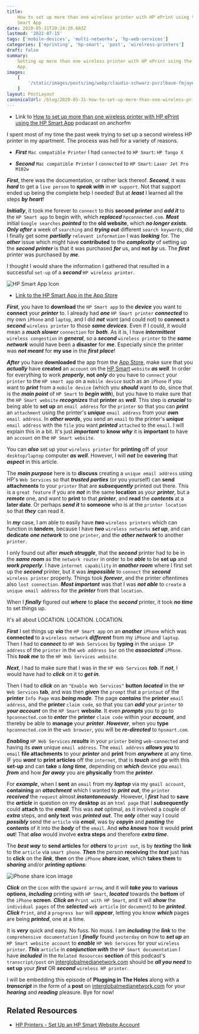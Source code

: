```yaml
---
title:
    How to set up more than one wireless printer with HP ePrint using the HP
    Smart App
date: 2020-05-31T20:24:20.603Z
lastmod: '2022-07-15'
tags: ['mobile-devices', 'multi-networks', 'hp-web-services']
categories: ['eprinting', 'hp-smart', 'post', 'wirelress-printers']
draft: false
summary:
    Setting up more than one wireless printer with HP ePrint using the Hp Smart
    App.
images:
    [
        '/static/images/posts/img/webp/claudio-schwarz-purzlbaum-fmjayerwtdy-unsplash.webp',
    ]
layout: PostLayout
canonicalUrl: /blog/2020-05-31-how-to-set-up-more-than-one-wireless-printer-with-hp-eprint-using-the-hp-smart-app
---
```


<Unsplash
	src="/static/images/posts/img/webp/claudio-schwarz-purzlbaum-fmjayerwtdy-unsplash.webp"
	author="Claudio Schwarz"
	alt="How to set up more than one wireless printer with HP ePrint using the HP Smart App"
	srcUrl="https://unsplash.com/photos/FMJAYeRwtDY"
	authorUrl="https://unsplash.com/@purzlbaum"
/>

-   Link to
    [How to set up more than one wireless printer with HP ePrint using the HP Smart App](https://anchor.fm/maria-campbell/episodes/How-to-set-up-more-than-one-wireless-printer-with-HP-ePrint-using-the-HP-Smart-App-eeqrpa)
    podacast on anchorfm

I spent most of my time the past week trying to set up a second wireless HP
printer in my apartment. The process was hell for a variety of reasons.

-   **_First_** `Mac compatible Printer` I had `connected` to `HP Smart`:
    `HP Tango X`

-   **_Second_** `Mac compatible Printer` I `connected` to `HP Smart`:
    `Laser Jet Pro M102w`

**_First_**, there was the documentation, or rather lack thereof. **_Second_**,
it was **_hard_** to get a `live person` to **_speak with_** in `HP support`.
Not that support ended up being the complete help I needed! But at **_least_** I
learned all the steps **_by heart_**!

**_Initially_**, it took me forever to `connect` to this **second printer** and
**_add it_** to the `HP Smart app` to begin with, which **_replaced_**
`hpconnected.com`. **_Most_** initial `Google searches` **_pointed_** to the
**old website**, which **_no longer exists_**. **_Only after_** a week of
`searching` and **_trying out_** different `search keywords`, did I finally get
some **_partially_** `relevant information` I was **_looking_** for. The
**_other_** issue which might have **contributed** to the **_complexity_** of
setting up the **_second printer_** is that it was purchased **_for_** us, and
**not** **_by_** us. The **_first_** printer was purchased by **_me_**.

I thought I would share the information I gathered that resulted in a successful
`set-up` of a **_second_** `HP wireless printer`.

![HP Smart App Icon](/static/images/posts/img/webp/hp-smart.webp)

-   [Link to the HP Smart App in the App Store](https://apps.apple.com/us/app/hp-smart/id469284907)

**_First_**, you have to **download** the `HP Smart app` to the **_device_** you
want to **connect** your **_printer_** to. I already had **_one_**
`HP Smart printer` **_connected_** to my own `iPhone` and `laptop`, and I did
**_not_** want (and could not) to **connect** a **_second_** `wireless printer`
to those **_same devices_**. Even if I could, it would mean a **_much slower_**
`connection` for **_both_**. As it is, I have **_intermittent_**
`wireless congestion` in **_general_**, so a **_second_** `wireless printer` to
the **_same network_** would have been a **disaster** for **_me_**. Especially
since the printer was **_not meant_** for **my use** in the **_first place_**!

**_After_** you have **downloaded** the app from the
[App Store](https://apps.apple.com/us/app/hp-smart/id469284907), make sure that
you **_actually_** have **created** an `account` on the
[HP Smart](https://www.hpsmart.com/us/en) `website` **_as well_**. In order for
everything to work **_properly_**, **not** **_only_** do you have to `connect`
your `printer` to the `HP smart app` on a `mobile device` such as an `iPhone` if
you want to **_print_** from a `mobile device` (which you **_should_** want to
do, since that is the **_main point_** of `HP Smart` to **_begin with_**), but
you have to make sure that the `HP Smart website` **_recognizes_** that
**printer** as **_well_**. This step is **_crucial_** to being able to **set
up** an `email address` for the `printer` so that you can **_print_** an
`attachment` using the printer's **_unique_** `email address` from your
**_own_** `email address`. In **_other words_**, you send an `email` to the
printer's **_unique_** `email address` with the `file` you want **_printed_**
`attached` to the `email`. I will explain this in a bit. It's just
**_important_** to **know** **_why_** it is **important** to have an `account`
on the `HP Smart website`.

You can **_also_** set up your `wireless printer` for **printing** off of your
`desktop/laptop` computer **_as well_**. However, I will **_not_** be
**covering** that **_aspect_** in this article.

The **_main purpose_** here is to **discuss** creating a `unique email address`
using HP's `Web Services` so that **_trusted parties_** (or you yourself) can
**send attachments** to your `printer` that are **_subsequently_** printed out
there. This is a `great feature` if you are **_not_** in the same **location**
as your **_printer_**, but a **_remote_** one, and want to **print** to that
**_printer_**, and **read** the **_contents_** at a **later date**. Or perhaps
**_send it_** to **someone** who is at the `printer location` so that **_they_**
can read it.

In **_my_** case, I am able to easily have **_two_** `wireless printers` which
can function in **_tandem_**, because I have **_two_** `wireless networks`
**_set up_**, and can **dedicate** **_one network_** to one `printer`, and the
**_other network_** to another `printer`.

I only found out after **_much struggle_**, that the **_second_** printer had to
be in the **_same room_** as the `network router` in order to be **_able_** to
be **set up** and **_work properly_**. I have `internet capability` in
**_another room_** where I first set up the **_second_** printer, but it was
**_impossible_** to `connect` the **_second_** `wireless printer` properly.
Things took **_forever_**, and the printer oftentimes also `lost connection`.
**_Most important_** was that I was **_not able_** to `create` a
`unique email address` for the **_printer_** from that `location`.

When I **_finally_** figured out **_where_** to **place** the **_second_**
printer, it took **_no time_** to set things up.

It's all about LOCATION. LOCATION. LOCATION.

**_First_** I set things up **_via_** the `HP Smart app` on an **_another_**
`iPhone` which was **connected** to a `wireless network` **_different_** from my
`iPhone` and `laptop`. Then I had to **_connect_** to `HP Web Services` by
**typing** in the `unique IP address` of the `printer` in the `web address bar`
on the **_associated_** `iPhone`. This **_took me_** to the
`HP Web Services website`.

**_Next_**, I had to make sure that I was in the `HP Web Services` **_tab_**. If
**_not_**, I would have had to **_click_** on it to **_get in_**.

Then I had to **_click_** on an `"Enable Web Services"` **button** **_located_**
in the `HP Web Services` **tab**, and was then **_given_** the `prompt` that a
`printout` of the **printer** `Info Page` was **_being made_**. The page
**_contains_** the **printer** `email address`, and the **printer**
`claim code`, so that you can **_add_** your `printer` to **_your account_** on
the `HP Smart` **website**. It even **_prompts_** you to go to `hpconnected.com`
to **_enter_** the **printer** `claim code` within your **_account_**, and
thereby be able to **manage** your **_printer_**. **_However_**, when you
**type** `hpconnected.com` in the `web browser`, you will be **_re-directed_**
to `hpsmart.com`.

**_Enabling_** `HP Web Services` **_results_** in your `printer` being
`web-connected` and having its **_own_** unique `email address`. The
`email address` **_allows you_** to `email` **file attachments** to your
**_printer_** and **print** from **_anywhere_** at any time. IF you **_want_**
to **print articles** off the `internet`, that is **_touch_** and **_go_** with
this **set-up** and can **take** a **_long time_**, depending on **_which_**
device you `email` **_from_** and how **_far away_** you are **physically** from
the **_printer_**.

For **_example_**, when I **sent** an `email` from my **_laptop_** via my
`gmail account`, **containing** an **_attachment_** which I wanted to **_print
out_**, the `printer` **_received_** the `request` almost **_instantaneously_**.
However, I **_first_** had to **save** the **_article_** in question on my
**desktop** as an `html page` that I **_subsequently_** could **attach** to the
**_email_**. This was **_not_** optimal, as it involved a couple of **_extra_**
steps, and **only text** was **_printed out_**. The **_only_** other way I could
**_possibly_** send the `article` via **_email_**, was by **_copyin_** and
**_pasting_** the **contents** of it into the **_body_** of the `email`. And
**_who knows_** how it would **print out**! That **_also_** would involve
**extra steps** and therefore **_extra time_**.

The **_best way_** to **send articles** for **_others_** to `print out`, is by
**_texting_** the **link** to the `article` via `smart phone`. **_Then_** the
person **receiving** the **_text_** just has to **click** on the **_link_**,
**then** on the `iPhone` **_share icon_**, which **takes them** to **_sharing_**
and/or **_printing options_**:

![iPhone share icon image](/static/images/posts/img/webp/img_3680.webp)

**_Click_** on the `icon` with the `upward arrow`, and it will **_take you_** to
**various options**, **_including_** printing with `HP Smart`, **_located_**
towards the **bottom** of the `iPhone` **screen**. **_Click on_**
`Print with HP Smart`, and it will **_show_** the `individual pages` of the
**_selected_** `web article` (or `document`) to be **_printed_**. **_Click_**
`Print`, and a `progress bar` will **_appear_**, letting you know **_which_**
pages are being **_printed_**, one at a time.

It is **_very_** quick and easy. No fuss. No muss. I am **_including_** the
**_link_** to the `comprehensive documentation` I **_finally_** found
`yesterday` on how to **_set up_** an `HP Smart website account` to **_enable_**
`HP Web Services` for your `wireless printer`. **_This_** `article` in
**_conjunction with_** the `HP Smart documentation` I have **_included_** in the
`Related Resources` **section** of this podcast's `transcript/post` on
[interglobalmedianetwork.com](https://www.interglobalmedianetwork.com/) should
be **_all you need_** to **set up** your **_first_** OR **_second_**
`wireless HP printer`.

I will be embedding this episode of **Plugging in The Holes** along with a
**_transcript_** in the form of a **post** on
[interglobalmedianetwork.com](https://www.interglobalmedianetwork.com/) for your
**_hearing_** and **_reading_** pleasure. Bye for now!

## Related Resources

-   [HP Printers - Set Up an HP Smart Website Account](https://support.hp.com/au-en/document/c03609576)
